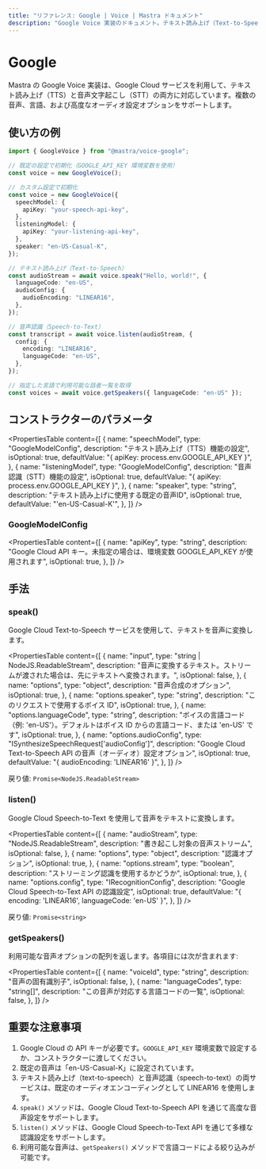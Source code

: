 ```yaml
---
title: "リファレンス: Google | Voice | Mastra ドキュメント"
description: "Google Voice 実装のドキュメント。テキスト読み上げ（Text-to-Speech）と音声認識（Speech-to-Text）機能を提供します。"
---
```


# Google

Mastra の Google Voice 実装は、Google Cloud サービスを利用して、テキスト読み上げ（TTS）と音声文字起こし（STT）の両方に対応しています。複数の音声、言語、および高度なオーディオ設定オプションをサポートします。

## 使い方の例

```typescript
import { GoogleVoice } from "@mastra/voice-google";

// 既定の設定で初期化（GOOGLE_API_KEY 環境変数を使用）
const voice = new GoogleVoice();

// カスタム設定で初期化
const voice = new GoogleVoice({
  speechModel: {
    apiKey: "your-speech-api-key",
  },
  listeningModel: {
    apiKey: "your-listening-api-key",
  },
  speaker: "en-US-Casual-K",
});

// テキスト読み上げ（Text-to-Speech）
const audioStream = await voice.speak("Hello, world!", {
  languageCode: "en-US",
  audioConfig: {
    audioEncoding: "LINEAR16",
  },
});

// 音声認識（Speech-to-Text）
const transcript = await voice.listen(audioStream, {
  config: {
    encoding: "LINEAR16",
    languageCode: "en-US",
  },
});

// 指定した言語で利用可能な話者一覧を取得
const voices = await voice.getSpeakers({ languageCode: "en-US" });
```


## コンストラクターのパラメータ

<PropertiesTable
  content={[
    {
      name: "speechModel",
      type: "GoogleModelConfig",
      description: "テキスト読み上げ（TTS）機能の設定",
      isOptional: true,
      defaultValue: "{ apiKey: process.env.GOOGLE_API_KEY }",
    },
    {
      name: "listeningModel",
      type: "GoogleModelConfig",
      description: "音声認識（STT）機能の設定",
      isOptional: true,
      defaultValue: "{ apiKey: process.env.GOOGLE_API_KEY }",
    },
    {
      name: "speaker",
      type: "string",
      description: "テキスト読み上げに使用する既定の音声ID",
      isOptional: true,
      defaultValue: "'en-US-Casual-K'",
    },
  ]}
/>

### GoogleModelConfig

<PropertiesTable
  content={[
    {
      name: "apiKey",
      type: "string",
      description:
        "Google Cloud API キー。未指定の場合は、環境変数 GOOGLE_API_KEY が使用されます",
      isOptional: true,
    },
  ]}
/>

## 手法

### speak()

Google Cloud Text-to-Speech サービスを使用して、テキストを音声に変換します。

<PropertiesTable
  content={[
    {
      name: "input",
      type: "string | NodeJS.ReadableStream",
      description:
        "音声に変換するテキスト。ストリームが渡された場合は、先にテキストへ変換されます。",
      isOptional: false,
    },
    {
      name: "options",
      type: "object",
      description: "音声合成のオプション",
      isOptional: true,
    },
    {
      name: "options.speaker",
      type: "string",
      description: "このリクエストで使用するボイス ID",
      isOptional: true,
    },
    {
      name: "options.languageCode",
      type: "string",
      description:
        "ボイスの言語コード（例: 'en-US'）。デフォルトはボイス ID からの言語コード、または 'en-US' です",
      isOptional: true,
    },
    {
      name: "options.audioConfig",
      type: "ISynthesizeSpeechRequest['audioConfig']",
      description:
        "Google Cloud Text-to-Speech API の音声（オーディオ）設定オプション",
      isOptional: true,
      defaultValue: "{ audioEncoding: 'LINEAR16' }",
    },
  ]}
/>

戻り値: `Promise<NodeJS.ReadableStream>`

### listen()

Google Cloud Speech-to-Text を使用して音声をテキストに変換します。

<PropertiesTable
  content={[
    {
      name: "audioStream",
      type: "NodeJS.ReadableStream",
      description: "書き起こし対象の音声ストリーム",
      isOptional: false,
    },
    {
      name: "options",
      type: "object",
      description: "認識オプション",
      isOptional: true,
    },
    {
      name: "options.stream",
      type: "boolean",
      description: "ストリーミング認識を使用するかどうか",
      isOptional: true,
    },
    {
      name: "options.config",
      type: "IRecognitionConfig",
      description:
        "Google Cloud Speech-to-Text API の認識設定",
      isOptional: true,
      defaultValue: "{ encoding: 'LINEAR16', languageCode: 'en-US' }",
    },
  ]}
/>

戻り値: `Promise<string>`

### getSpeakers()

利用可能な音声オプションの配列を返します。各項目には次が含まれます:

<PropertiesTable
  content={[
    {
      name: "voiceId",
      type: "string",
      description: "音声の固有識別子",
      isOptional: false,
    },
    {
      name: "languageCodes",
      type: "string[]",
      description: "この音声が対応する言語コードの一覧",
      isOptional: false,
    },
  ]}
/>

## 重要な注意事項

1. Google Cloud の API キーが必要です。`GOOGLE_API_KEY` 環境変数で設定するか、コンストラクターに渡してください。
2. 既定の音声は「en-US-Casual-K」に設定されています。
3. テキスト読み上げ（text-to-speech）と音声認識（speech-to-text）の両サービスは、既定のオーディオエンコーディングとして LINEAR16 を使用します。
4. `speak()` メソッドは、Google Cloud Text-to-Speech API を通じて高度な音声設定をサポートします。
5. `listen()` メソッドは、Google Cloud Speech-to-Text API を通じて多様な認識設定をサポートします。
6. 利用可能な音声は、`getSpeakers()` メソッドで言語コードによる絞り込みが可能です。